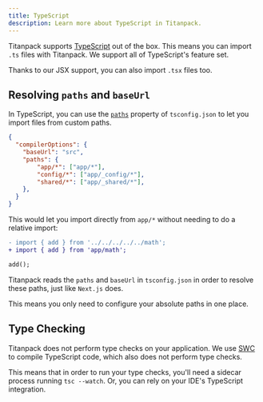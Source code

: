 ```yaml
---
title: TypeScript
description: Learn more about TypeScript in Titanpack.
---
```


Titanpack supports [TypeScript](https://www.typescriptlang.org/) out of the box. This means you can import `.ts` files with Titanpack. We support all of TypeScript's feature set.

Thanks to our JSX support, you can also import `.tsx` files too.

## Resolving `paths` and `baseUrl`

In TypeScript, you can use the [`paths`](https://www.typescriptlang.org/tsconfig#paths) property of `tsconfig.json` to let you import files from custom paths.

```json title="tsconfig.json"
{
  "compilerOptions": {
    "baseUrl": "src",
    "paths": {
        "app/*": ["app/*"],
        "config/*": ["app/_config/*"],
        "shared/*": ["app/_shared/*"],
    },
  }
}
```

This would let you import directly from `app/*` without needing to do a relative import:

```diff title="src/app/some/deep/file/in/your/app.ts"
- import { add } from '../../../../../math';
+ import { add } from 'app/math';

add();
```

Titanpack reads the `paths` and `baseUrl` in `tsconfig.json` in order to resolve these paths, just like `Next.js` does.

This means you only need to configure your absolute paths in one place.

## Type Checking

Titanpack does not perform type checks on your application. We use [SWC](https://swc.rs/) to compile TypeScript code, which also does not perform type checks.

This means that in order to run your type checks, you'll need a sidecar process running `tsc --watch`. Or, you can rely on your IDE's TypeScript integration.
